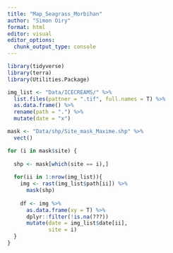 ```yaml
---
title: "Map_Seagrass_Morbihan"
author: "Simon Oiry"
format: html
editor: visual
editor_options: 
  chunk_output_type: console
---
```


```r
library(tidyverse)
library(terra)
library(Utilities.Package)
```

```r

img_list <- "Data/ICECREAMS/" %>% 
  list.files(pattner = ".tif", full.names = T) %>% 
  as.data.frame() %>% 
  rename(path = ".") %>% 
  mutate(date = "x")

mask <- "Data/shp/Site_mask_Maxime.shp" %>%
  vect()

for (i in mask$site) {
  
  shp <- mask[which(site == i),]
  
  for(ii in 1:nrow(img_list)){
    img <- rast(img_list$path[ii]) %>% 
      mask(shp)
    
    df <- img %>% 
      as.data.frame(xy = T) %>%
      dplyr::filter(!is.na(???))
      mutate(date = img_list$date[ii],
             site = i)
  }
}


```


